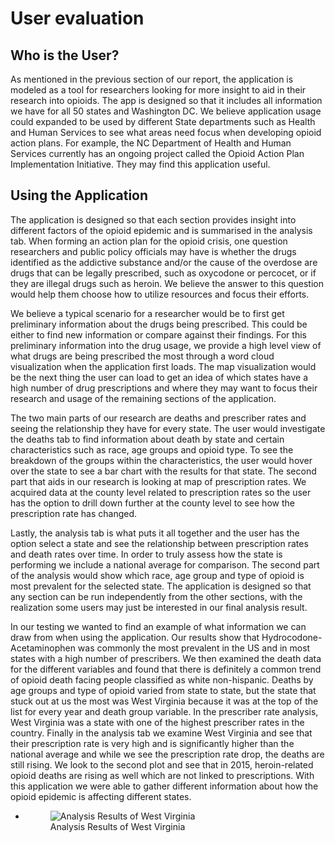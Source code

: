 # User evaluation

## Who is the User?
As mentioned in the previous section of our report, the application is  modeled as a tool for researchers looking for more insight to aid in their research into opioids. The app is designed so that it includes all information we have for all 50 states and Washington DC. We believe application usage could expanded to be used by different State departments such as Health and Human Services to see what areas need focus when developing opioid action plans. For example, the NC Department of Health and Human Services currently has an ongoing project called the Opioid Action Plan Implementation Initiative. They may find this application useful.

## Using the Application
The application is designed so that each section provides insight into different factors of the opioid epidemic and is summarised in the analysis tab. When forming an action plan for the opioid crisis, one question researchers and public policy officials may have is whether the drugs identified as the addictive substance and/or the cause of the overdose are drugs that can be legally prescribed, such as oxycodone or percocet, or if they are illegal drugs such as heroin. We believe the answer to this question would help them choose how to utilize resources and focus their efforts.

We believe a typical scenario for a researcher would be to first get preliminary information about the drugs being prescribed. This could be either to find new information or compare against their findings. For this preliminary information into the drug usage, we provide a high level view of what drugs are being prescribed the most through a word cloud visualization when the application first loads. The map visualization would be the next thing the user can load to get an idea of which states have a high number of drug prescriptions and where they may want to focus their research and usage of the remaining sections of the application.

The two main parts of our research are deaths and prescriber rates and seeing the relationship they have for every state. The user would investigate the deaths tab to find information about death by state and certain characteristics such as race, age groups and opioid type. To see the breakdown of the groups within the characteristics, the user would hover over the state to see a bar chart with the results for that state. The second part that aids in our research is looking at map of prescription rates. We acquired data at the county level related to prescription rates so the user has the option to drill down further at the county level to see how the prescription rate has changed.

Lastly, the analysis tab is what puts it all together and the user has the option select a state and see the relationship between prescription rates and death rates over time. In order to truly assess how the state is performing we include a national average for comparison. The second part of the analysis would show which race, age group and type of opioid is most prevalent for the selected state. The application is designed so that any section can be run independently from the other sections, with the realization some users may just be interested in our final analysis result.

In our testing we wanted to find an example of what information we can draw from when using the application. Our results show that Hydrocodone-Acetaminophen was commonly the most prevalent in the US and in most states with a high number of prescribers. We then examined the death data for the different variables and found that there is definitely a common trend of opioid death facing people classified as white non-hispanic. Deaths by age groups and type of opioid varied from state to state, but the state that stuck out at us the most was West Virginia because it was at the top of the list for every year and death group variable. In the prescriber rate analysis, West Virginia was a state with one of the highest prescriber rates in the country. Finally in the analysis tab we examine West Virginia and see that their prescription rate is very high and is significantly higher than the national average and while we see the prescription rate drop, the deaths are still rising. We look to the second plot and see that in 2015, heroin-related opioid deaths are rising as well which are not linked to prescriptions. With this application we were able to gather different information about how the opioid epidemic is affecting different states.

+ ![Analysis Results of West Virginia](./images/west_virginia_analysis.JPG)  
